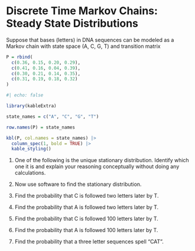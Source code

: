 # Discrete Time Markov Chains: Steady State Distributions {.unnumbered}

Suppose that bases (letters) in DNA sequences can be modeled as a Markov chain with state space (A, C, G, T) and transition matrix

```{r}
P = rbind(
  c(0.36, 0.15, 0.20, 0.29),
  c(0.41, 0.16, 0.04, 0.39),
  c(0.30, 0.21, 0.14, 0.35),
  c(0.31, 0.19, 0.18, 0.32)
)
```


```{r}
#| echo: false

library(kableExtra)

state_names = c("A", "C", "G", "T")

row.names(P) = state_names

kbl(P, col.names = state_names) |>
  column_spec(1, bold = TRUE) |>
  kable_styling()
```


(@) One of the following is the  unique stationary distribution.
Identify which one it is and explain your reasoning conceptually without doing any calculations.

\begin{align*}
\boldsymbol{\pi}_1 & = [0.1742, 0.3430, 0.3266, 0.1562]\\
\boldsymbol{\pi}_2 & = [0.3430, 0.1742, 0.1562, 0.3266]\\
\boldsymbol{\pi}_3 & = [0.4935, 0.0093, 0.0057, 0.4915]
\end{align*}


(@) Now use software to find the stationary distribution.

(@) Find the probability that C is followed two letters later by T.

(@) Find the probability that A is followed two letters later by T.

(@) Find the probability that C is followed 100 letters later by T.

(@) Find the probability that A is followed 100 letters later by T.

(@) Find the probability that a three letter sequences spell "CAT".
